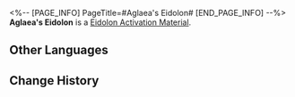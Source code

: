 <%-- [PAGE_INFO]
PageTitle=#Aglaea's Eidolon#
[END_PAGE_INFO] --%>
{{Item Infobox
|id          = 11402
|image       = Item Aglaea's Eidolon.png{{subst:void|<!--$UPLOAD:<<SpriteOutput/ItemFigures/11003.png>-<Item Aglaea's Eidolon.png>-<Item Icons>>-->}}
|type        = Eidolon Activation Material
|invCategory = 
|rarity      = 5
|effect      = 
|description = Material for raising Aglaea's Eidolon Level.
}}
'''Aglaea's Eidolon''' is a [[Eidolon Activation Material]].

==Other Languages==
{{Other Languages
|en   = Aglaea's Eidolon
|zhs  = 【阿格莱雅】的星魂
|zht  = 【阿格萊雅】的星魂
|ja   = 「アグライア」の星魂
|ko   = [아글라이아]의 성혼
|es   = Eidolon de Aglaea
|fr   = Eidolon d'Aglaé
|ru   = Эйдолон Аглаи
|th   = Eidolon ของ Aglaea
|vi   = Tinh Hồn Aglaea
|de   = Aglaeas Eidolon
|id   = Aglaea's Eidolon
|pt   = Eidolon de Aglaea
}}

==Change History==
{{Change History|3.0}}